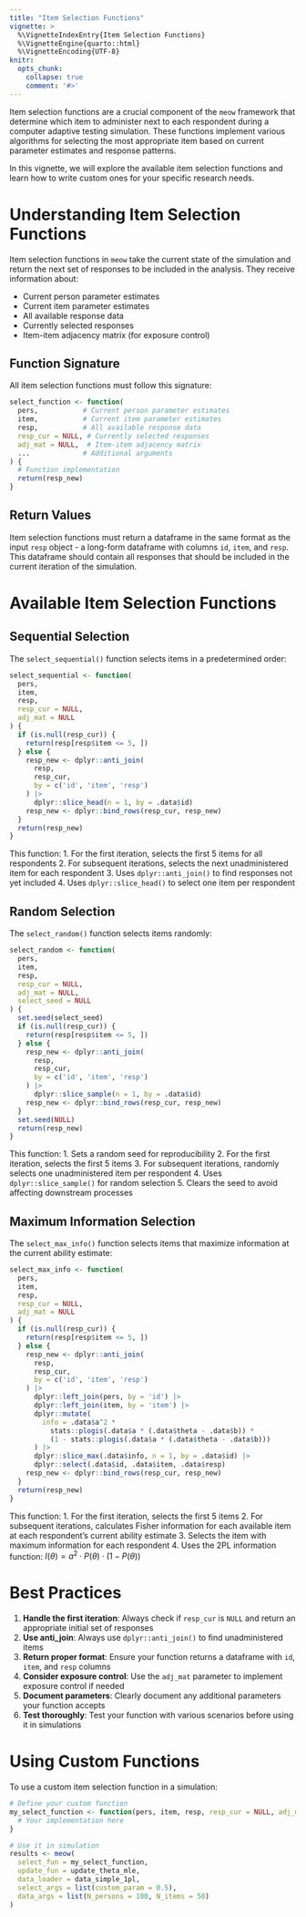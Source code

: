 ```yaml
---
title: "Item Selection Functions"
vignette: >
  %\VignetteIndexEntry{Item Selection Functions}
  %\VignetteEngine{quarto::html}
  %\VignetteEncoding{UTF-8}
knitr:
  opts_chunk:
    collapse: true
    comment: '#>'
---
```


Item selection functions are a crucial component of the `meow` framework that determine which item to administer next to each respondent during a computer adaptive testing simulation. These functions implement various algorithms for selecting the most appropriate item based on current parameter estimates and response patterns.

In this vignette, we will explore the available item selection functions and learn how to write custom ones for your specific research needs.

# Understanding Item Selection Functions

Item selection functions in `meow` take the current state of the simulation and return the next set of responses to be included in the analysis. They receive information about:

- Current person parameter estimates
- Current item parameter estimates  
- All available response data
- Currently selected responses
- Item-item adjacency matrix (for exposure control)

## Function Signature

All item selection functions must follow this signature:

```r
select_function <- function(
  pers,           # Current person parameter estimates
  item,           # Current item parameter estimates
  resp,           # All available response data
  resp_cur = NULL, # Currently selected responses
  adj_mat = NULL,  # Item-item adjacency matrix
  ...             # Additional arguments
) {
  # Function implementation
  return(resp_new)
}
```

## Return Values

Item selection functions must return a dataframe in the same format as the input `resp` object - a long-form dataframe with columns `id`, `item`, and `resp`. This dataframe should contain all responses that should be included in the current iteration of the simulation.

# Available Item Selection Functions

## Sequential Selection

The `select_sequential()` function selects items in a predetermined order:

```r
select_sequential <- function(
  pers,
  item,
  resp,
  resp_cur = NULL,
  adj_mat = NULL
) {
  if (is.null(resp_cur)) {
    return(resp[resp$item <= 5, ])
  } else {
    resp_new <- dplyr::anti_join(
      resp,
      resp_cur,
      by = c('id', 'item', 'resp')
    ) |>
      dplyr::slice_head(n = 1, by = .data$id)
    resp_new <- dplyr::bind_rows(resp_cur, resp_new)
  }
  return(resp_new)
}
```

This function:
1. For the first iteration, selects the first 5 items for all respondents
2. For subsequent iterations, selects the next unadministered item for each respondent
3. Uses `dplyr::anti_join()` to find responses not yet included
4. Uses `dplyr::slice_head()` to select one item per respondent

## Random Selection

The `select_random()` function selects items randomly:

```r
select_random <- function(
  pers,
  item,
  resp,
  resp_cur = NULL,
  adj_mat = NULL,
  select_seed = NULL
) {
  set.seed(select_seed)
  if (is.null(resp_cur)) {
    return(resp[resp$item <= 5, ])
  } else {
    resp_new <- dplyr::anti_join(
      resp,
      resp_cur,
      by = c('id', 'item', 'resp')
    ) |>
      dplyr::slice_sample(n = 1, by = .data$id)
    resp_new <- dplyr::bind_rows(resp_cur, resp_new)
  }
  set.seed(NULL)
  return(resp_new)
}
```

This function:
1. Sets a random seed for reproducibility
2. For the first iteration, selects the first 5 items
3. For subsequent iterations, randomly selects one unadministered item per respondent
4. Uses `dplyr::slice_sample()` for random selection
5. Clears the seed to avoid affecting downstream processes

## Maximum Information Selection

The `select_max_info()` function selects items that maximize information at the current ability estimate:

```r
select_max_info <- function(
  pers,
  item,
  resp,
  resp_cur = NULL,
  adj_mat = NULL
) {
  if (is.null(resp_cur)) {
    return(resp[resp$item <= 5, ])
  } else {
    resp_new <- dplyr::anti_join(
      resp,
      resp_cur,
      by = c('id', 'item', 'resp')
    ) |>
      dplyr::left_join(pers, by = 'id') |>
      dplyr::left_join(item, by = 'item') |>
      dplyr::mutate(
        info = .data$a^2 *
          stats::plogis(.data$a * (.data$theta - .data$b)) *
          (1 - stats::plogis(.data$a * (.data$theta - .data$b)))
      ) |>
      dplyr::slice_max(.data$info, n = 1, by = .data$id) |>
      dplyr::select(.data$id, .data$item, .data$resp)
    resp_new <- dplyr::bind_rows(resp_cur, resp_new)
  }
  return(resp_new)
}
```

This function:
1. For the first iteration, selects the first 5 items
2. For subsequent iterations, calculates Fisher information for each available item at each respondent's current ability estimate
3. Selects the item with maximum information for each respondent
4. Uses the 2PL information function: $I(\theta) = a^2 \cdot P(\theta) \cdot (1 - P(\theta))$


# Best Practices

1. **Handle the first iteration**: Always check if `resp_cur` is `NULL` and return an appropriate initial set of responses
2. **Use anti_join**: Always use `dplyr::anti_join()` to find unadministered items
3. **Return proper format**: Ensure your function returns a dataframe with `id`, `item`, and `resp` columns
4. **Consider exposure control**: Use the `adj_mat` parameter to implement exposure control if needed
5. **Document parameters**: Clearly document any additional parameters your function accepts
6. **Test thoroughly**: Test your function with various scenarios before using it in simulations

# Using Custom Functions

To use a custom item selection function in a simulation:

```r
# Define your custom function
my_select_function <- function(pers, item, resp, resp_cur = NULL, adj_mat = NULL, ...) {
  # Your implementation here
}

# Use it in simulation
results <- meow(
  select_fun = my_select_function,
  update_fun = update_theta_mle,
  data_loader = data_simple_1pl,
  select_args = list(custom_param = 0.5),
  data_args = list(N_persons = 100, N_items = 50)
)
```